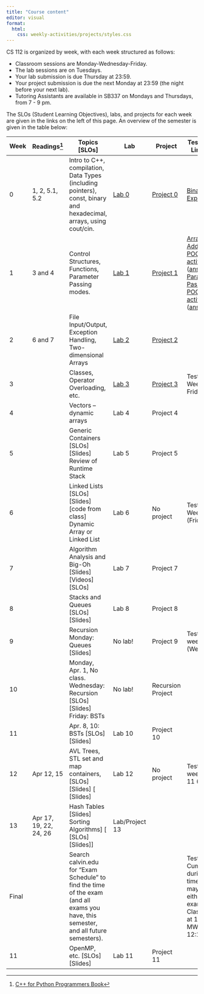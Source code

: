 ```yaml
---
title: "Course content"
editor: visual
format: 
  html:
    css: weekly-activities/projects/styles.css
---
```


CS 112 is organized by week, with each week structured as follows:

- Classroom sessions are Monday-Wednesday-Friday. 
- The lab sessions are on Tuesdays.
- Your lab submission is due Thursday at 23:59.
- Your project submission is due the next Monday at 23:59 (the night before your next lab).
- Tutoring Assistants are available in SB337 on Mondays and Thursdays, from 7 - 9 pm.

The SLOs (Student Learning Objectives), labs, and projects for each week are given in the links on the left of this page. An overview of the semester is given in the table below:

| Week 	| Readings[^1] 	| Topics [SLOs] 	| Lab 	| Project 	| Tests, Video Links, etc. 	|
|---	|-------------	|--------------------	|---	|---	|------------	|
| 0 	| 1, 2, 5.1, 5.2 	| Intro to C++, compilation, Data Types (including pointers), const, binary and hexadecimal, arrays, using cout/cin. 	| [Lab 0](){target="_blank"} 	| [Project 0](){target="_blank"} 	| [Binary Exposed](https://integer.exposed/#0x0008){target="_blank"} 	|
| 1 	| 3 and 4 	| Control Structures, Functions, Parameter Passing modes. | [Lab 1]() 	| [Project 1]() 	| [Array Addressing POGIL activity](https://docs.google.com/document/d/1myVaJT3i1hECM4BHs9LpbLz3a3heVPp6SJiEjoEvG_M/edit#heading=h.im9274hm9wa0){target="_blank"}  ([answers](https://drive.google.com/file/d/1mn5yCzIJuURMiP3MOtO9amEQzUVAQCQZ/view?usp=sharing){target="_blank"}) \| [Parameter Passing POGIL activity](https://docs.google.com/document/d/125hbFPo5PVcuGQ9pq4io23jns2kOEkfjo71S9WOkfjQ/edit){target="_blank"}  ([answers](https://drive.google.com/file/d/1rPum6ihNwUKRJpZBSTQF8v7QKfOdog11/view?usp=drive_link){target="_blank"}) 	|
| 2 	| 6 and 7 	| File Input/Output, Exception Handling, Two-dimensional Arrays	| [Lab 2]()  	| [Project 2]() 	|  	|
| 3 	|  	| Classes, Operator Overloading, etc.	| [Lab 3](weekly-activities/labs/lab-03/lab03.qmd) 	| [Project 3](weekly-activities/projects/proj-03/proj03.qmd) 	| Test 1, Weeks 0 - 2, Friday.  	|
| 4 	|  	| Vectors -- dynamic arrays 	| Lab 4 	| Project 4 	|  	|
| 5 	|  	| Generic Containers [SLOs]  [Slides] Review of Runtime Stack 	| Lab 5 	| Project 5  	|  	|
| 6 	|  	| Linked Lists [SLOs] [Slides] [code from class] Dynamic Array or Linked List 	| Lab 6 	| No project 	| Test 2, Weeks 0 - 5 (Friday) 	|
| 7 	|  	| Algorithm Analysis and Big-Oh [Slides]  [Videos]  [SLOs] 	| Lab 7 	| Project 7 	|  	|
| 8 	|  	| Stacks and Queues [SLOs]  [Slides] 	| Lab 8 	| Project 8 	|  	|
| 9 	|  	| Recursion Monday: Queues [Slides] 	| No lab! 	| Project 9 	| Test 3, weeks 0 - 8 (Wednesday) 	|
| 10 	|  	| Monday, Apr. 1, No class. Wednesday: Recursion [SLOs] [Slides] Friday: BSTs 	| No lab! 	| Recursion Project 	|  	|
| 11 	|  	| Apr. 8, 10: BSTs [SLOs] [Slides] 	| Lab 10 	| Project 10 	|  	|
| 12 	| Apr 12, 15 	| AVL Trees, STL set and map containers,  [SLOs] [Slides] [ [Slides]  	| Lab 12 	| No project 	| Test 4: weeks 0 - 11 (Friday) 	|
| 13 	| Apr 17, 19, 22, 24, 26 	| Hash Tables [Slides] Sorting Algorithms] [  [SLOs] [Slides]]  	| Lab/Project 13 	|  	|  	|
| Final 	|  	| Search calvin.edu for "Exam Schedule" to find the time of the exam (and all exams you have, this semester, and all future semesters). 	|  	|  	| Test 5 Cumulative, during exam time  (You may take it in either class's exam time. Classes met at 11am MWF and 12:15 MWF.) 	|
| 11 	|  	| OpenMP, etc. [SLOs] [Slides] 	| Lab 11 	| Project 11 	|  	|

[^1]: [C++ for Python Programmers Book](https://runestone.academy/runestone/books/published/cpp4python/index.html){target="_blank"}